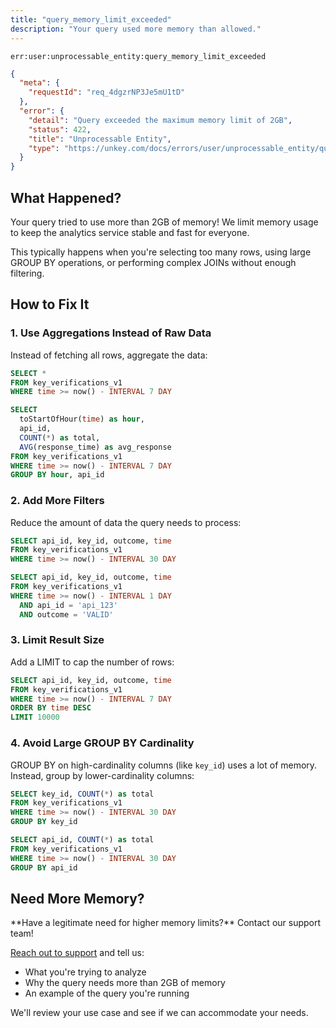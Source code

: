 ```yaml
---
title: "query_memory_limit_exceeded"
description: "Your query used more memory than allowed."
---
```


<Danger>`err:user:unprocessable_entity:query_memory_limit_exceeded`</Danger>

```json Example
{
  "meta": {
    "requestId": "req_4dgzrNP3Je5mU1tD"
  },
  "error": {
    "detail": "Query exceeded the maximum memory limit of 2GB",
    "status": 422,
    "title": "Unprocessable Entity",
    "type": "https://unkey.com/docs/errors/user/unprocessable_entity/query_memory_limit_exceeded"
  }
}
```

## What Happened?

Your query tried to use more than 2GB of memory! We limit memory usage to keep the analytics service stable and fast for everyone.

This typically happens when you're selecting too many rows, using large GROUP BY operations, or performing complex JOINs without enough filtering.

## How to Fix It

### 1. Use Aggregations Instead of Raw Data

Instead of fetching all rows, aggregate the data:

<CodeGroup>

```sql Memory Intensive - Fetches all rows
SELECT *
FROM key_verifications_v1
WHERE time >= now() - INTERVAL 7 DAY
```

```sql Memory Efficient - Aggregates data
SELECT
  toStartOfHour(time) as hour,
  api_id,
  COUNT(*) as total,
  AVG(response_time) as avg_response
FROM key_verifications_v1
WHERE time >= now() - INTERVAL 7 DAY
GROUP BY hour, api_id
```

</CodeGroup>

### 2. Add More Filters

Reduce the amount of data the query needs to process:

<CodeGroup>

```sql Too Much Data
SELECT api_id, key_id, outcome, time
FROM key_verifications_v1
WHERE time >= now() - INTERVAL 30 DAY
```

```sql Filtered Query
SELECT api_id, key_id, outcome, time
FROM key_verifications_v1
WHERE time >= now() - INTERVAL 1 DAY
  AND api_id = 'api_123'
  AND outcome = 'VALID'
```

</CodeGroup>

### 3. Limit Result Size

Add a LIMIT to cap the number of rows:

```sql
SELECT api_id, key_id, outcome, time
FROM key_verifications_v1
WHERE time >= now() - INTERVAL 7 DAY
ORDER BY time DESC
LIMIT 10000
```

### 4. Avoid Large GROUP BY Cardinality

GROUP BY on high-cardinality columns (like `key_id`) uses a lot of memory. Instead, group by lower-cardinality columns:

<CodeGroup>

```sql High Memory - Millions of unique keys
SELECT key_id, COUNT(*) as total
FROM key_verifications_v1
WHERE time >= now() - INTERVAL 30 DAY
GROUP BY key_id
```

```sql Lower Memory - Hundreds of APIs
SELECT api_id, COUNT(*) as total
FROM key_verifications_v1
WHERE time >= now() - INTERVAL 30 DAY
GROUP BY api_id
```

</CodeGroup>

## Need More Memory?

<Note>
**Have a legitimate need for higher memory limits?** Contact our support team!

[Reach out to support](mailto:support@unkey.dev) and tell us:
- What you're trying to analyze
- Why the query needs more than 2GB of memory
- An example of the query you're running

We'll review your use case and see if we can accommodate your needs.
</Note>

